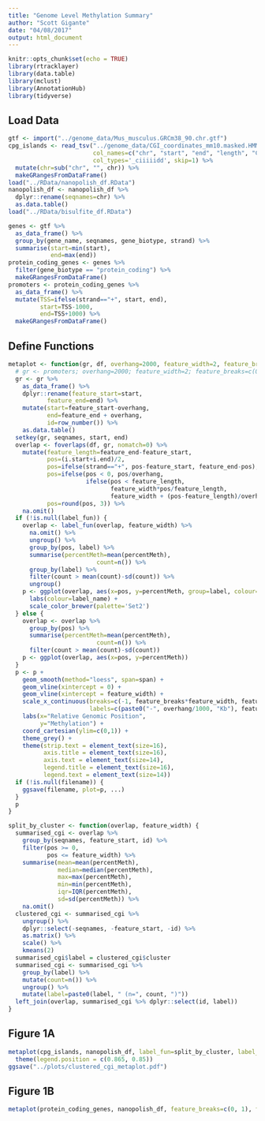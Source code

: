 ```yaml
---
title: "Genome Level Methylation Summary"
author: "Scott Gigante"
date: "04/08/2017"
output: html_document
---
```


```r
knitr::opts_chunk$set(echo = TRUE)
library(rtracklayer)
library(data.table)
library(mclust)
library(AnnotationHub)
library(tidyverse)
```

## Load Data

```r
gtf <- import("../genome_data/Mus_musculus.GRCm38_90.chr.gtf")
cpg_islands <- read_tsv("../genome_data/CGI_coordinates_mm10.masked.HMM.tsv", 
                        col_names=c("chr", "start", "end", "length", "CpGcount", "GCcount", "pctGC", "obsExp"), 
                        col_types='_ciiiiidd', skip=1) %>%
  mutate(chr=sub("chr", "", chr)) %>%
  makeGRangesFromDataFrame()
load("../RData/nanopolish_df.RData")
nanopolish_df <- nanopolish_df %>% 
  dplyr::rename(seqnames=chr) %>% 
  as.data.table()
load("../RData/bisulfite_df.RData")

genes <- gtf %>%
  as_data_frame() %>%
  group_by(gene_name, seqnames, gene_biotype, strand) %>%
  summarise(start=min(start),
            end=max(end))
protein_coding_genes <- genes %>%
  filter(gene_biotype == "protein_coding") %>%
  makeGRangesFromDataFrame()
promoters <- protein_coding_genes %>%
  as_data_frame() %>%
  mutate(TSS=ifelse(strand=="+", start, end),
         start=TSS-1000, 
         end=TSS+1000) %>%
  makeGRangesFromDataFrame()
```

## Define Functions

```r
metaplot <- function(gr, df, overhang=2000, feature_width=2, feature_breaks=c(0, 1), feature_labels=c("5'", "3'"), filename=NULL, label_fun=NULL, label_name="", span=0.1, ...) {
  # gr <- promoters; overhang=2000; feature_width=2; feature_breaks=c(0, 1); feature_labels=c("5'", "3'"); filename=NULL; label_fun=NULL; label_name=""
  gr <- gr %>%
    as_data_frame() %>%
    dplyr::rename(feature_start=start,
           feature_end=end) %>%
    mutate(start=feature_start-overhang,
           end=feature_end + overhang,
           id=row_number()) %>%
    as.data.table()
  setkey(gr, seqnames, start, end)
  overlap <- foverlaps(df, gr, nomatch=0) %>%
    mutate(feature_length=feature_end-feature_start,
           pos=(i.start+i.end)/2,
           pos=ifelse(strand=="+", pos-feature_start, feature_end-pos),
           pos=ifelse(pos < 0, pos/overhang,
                      ifelse(pos < feature_length, 
                             feature_width*pos/feature_length,
                             feature_width + (pos-feature_length)/overhang)),
           pos=round(pos, 3)) %>%
    na.omit()
  if (!is.null(label_fun)) {
    overlap <- label_fun(overlap, feature_width) %>% 
      na.omit() %>% 
      ungroup() %>%
      group_by(pos, label) %>%
      summarise(percentMeth=mean(percentMeth),
                         count=n()) %>% 
      group_by(label) %>%
      filter(count > mean(count)-sd(count)) %>%
      ungroup()
    p <- ggplot(overlap, aes(x=pos, y=percentMeth, group=label, colour=label)) + 
      labs(colour=label_name) +
      scale_color_brewer(palette='Set2')
  } else {
    overlap <- overlap %>%
      group_by(pos) %>%
      summarise(percentMeth=mean(percentMeth),
                         count=n()) %>%
      filter(count > mean(count)-sd(count))
    p <- ggplot(overlap, aes(x=pos, y=percentMeth))
  }
  p <- p +
    geom_smooth(method="loess", span=span) +
    geom_vline(xintercept = 0) +
    geom_vline(xintercept = feature_width) +
    scale_x_continuous(breaks=c(-1, feature_breaks*feature_width, feature_width + 1),
                       labels=c(paste0("-", overhang/1000, "Kb"), feature_labels, paste0("+", overhang/1000, "Kb"))) +
    labs(x="Relative Genomic Position",
         y="Methylation") +
    coord_cartesian(ylim=c(0,1)) +
    theme_grey() +
    theme(strip.text = element_text(size=16),
          axis.title = element_text(size=16),
          axis.text = element_text(size=14),
          legend.title = element_text(size=16),
          legend.text = element_text(size=14))
  if (!is.null(filename)) {
    ggsave(filename, plot=p, ...)
  }
  p
}

split_by_cluster <- function(overlap, feature_width) {
  summarised_cgi <- overlap %>%
    group_by(seqnames, feature_start, id) %>%
    filter(pos >= 0,
           pos <= feature_width) %>%
    summarise(mean=mean(percentMeth),
              median=median(percentMeth),
              max=max(percentMeth),
              min=min(percentMeth),
              iqr=IQR(percentMeth),
              sd=sd(percentMeth)) %>%
    na.omit()
  clustered_cgi <- summarised_cgi %>%
    ungroup() %>%
    dplyr::select(-seqnames, -feature_start, -id) %>%
    as.matrix() %>% 
    scale() %>%
    kmeans(2)
  summarised_cgi$label = clustered_cgi$cluster
  summarised_cgi <- summarised_cgi %>% 
    group_by(label) %>%
    mutate(count=n()) %>%
    ungroup() %>%
    mutate(label=paste0(label, " (n=", count, ")"))
  left_join(overlap, summarised_cgi %>% dplyr::select(id, label))
}
```

## Figure 1A

```r
metaplot(cpg_islands, nanopolish_df, label_fun=split_by_cluster, label_name="Cluster", feature_labels=c("CGI start", "CGI end"), overhang=20000) +
  theme(legend.position = c(0.865, 0.85))
ggsave("../plots/clustered_cgi_metaplot.pdf")
```

## Figure 1B 

```r
metaplot(protein_coding_genes, nanopolish_df, feature_breaks=c(0, 1), feature_labels=c("TSS", "TTS"), filename="../plots/gene_body_metaplot.pdf", overhang = 10000, span=0.03)
```

